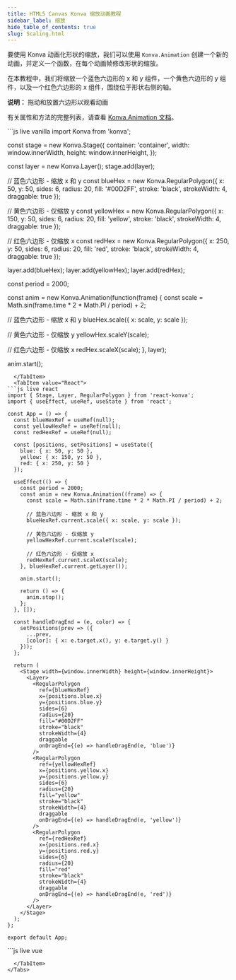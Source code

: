 ```yaml
---
title: HTML5 Canvas Konva 缩放动画教程
sidebar_label: 缩放
hide_table_of_contents: true
slug: Scaling.html
---
```


要使用 Konva 动画化形状的缩放，我们可以使用 `Konva.Animation` 创建一个新的动画，并定义一个函数，在每个动画帧修改形状的缩放。

在本教程中，我们将缩放一个蓝色六边形的 x 和 y 组件，一个黄色六边形的 y 组件，以及一个红色六边形的 x 组件，围绕位于形状右侧的轴。

**说明：** 拖动和放置六边形以观看动画

有关属性和方法的完整列表，请查看 [Konva.Animation 文档](/api/Konva.Animation.html)。


<Tabs>
  <TabItem value="Vanilla" default>
```js live vanilla
import Konva from 'konva';

const stage = new Konva.Stage({
container: 'container',
width: window.innerWidth,
height: window.innerHeight,
});

const layer = new Konva.Layer();
stage.add(layer);

// 蓝色六边形 - 缩放 x 和 y
const blueHex = new Konva.RegularPolygon({
x: 50,
y: 50,
sides: 6,
radius: 20,
fill: '#00D2FF',
stroke: 'black',
strokeWidth: 4,
draggable: true
});

// 黄色六边形 - 仅缩放 y
const yellowHex = new Konva.RegularPolygon({
x: 150,
y: 50,
sides: 6,
radius: 20,
fill: 'yellow',
stroke: 'black',
strokeWidth: 4,
draggable: true
});

// 红色六边形 - 仅缩放 x
const redHex = new Konva.RegularPolygon({
x: 250,
y: 50,
sides: 6,
radius: 20,
fill: 'red',
stroke: 'black',
strokeWidth: 4,
draggable: true
});

layer.add(blueHex);
layer.add(yellowHex);
layer.add(redHex);

const period = 2000;

const anim = new Konva.Animation(function(frame) {
const scale = Math.sin(frame.time * 2 * Math.PI / period) + 2;

// 蓝色六边形 - 缩放 x 和 y
blueHex.scale({ x: scale, y: scale });

// 黄色六边形 - 仅缩放 y
yellowHex.scaleY(scale);

// 红色六边形 - 仅缩放 x
redHex.scaleX(scale);
}, layer);

anim.start();
```` 
  </TabItem>
  <TabItem value="React">
```js live react
import { Stage, Layer, RegularPolygon } from 'react-konva';
import { useEffect, useRef, useState } from 'react';

const App = () => {
  const blueHexRef = useRef(null);
  const yellowHexRef = useRef(null);
  const redHexRef = useRef(null);

  const [positions, setPositions] = useState({
    blue: { x: 50, y: 50 },
    yellow: { x: 150, y: 50 },
    red: { x: 250, y: 50 }
  });

  useEffect(() => {
    const period = 2000;
    const anim = new Konva.Animation((frame) => {
      const scale = Math.sin(frame.time * 2 * Math.PI / period) + 2;

      // 蓝色六边形 - 缩放 x 和 y
      blueHexRef.current.scale({ x: scale, y: scale });

      // 黄色六边形 - 仅缩放 y
      yellowHexRef.current.scaleY(scale);

      // 红色六边形 - 仅缩放 x
      redHexRef.current.scaleX(scale);
    }, blueHexRef.current.getLayer());

    anim.start();

    return () => {
      anim.stop();
    };
  }, []);

  const handleDragEnd = (e, color) => {
    setPositions(prev => ({
      ...prev,
      [color]: { x: e.target.x(), y: e.target.y() }
    }));
  };

  return (
    <Stage width={window.innerWidth} height={window.innerHeight}>
      <Layer>
        <RegularPolygon
          ref={blueHexRef}
          x={positions.blue.x}
          y={positions.blue.y}
          sides={6}
          radius={20}
          fill="#00D2FF"
          stroke="black"
          strokeWidth={4}
          draggable
          onDragEnd={(e) => handleDragEnd(e, 'blue')}
        />
        <RegularPolygon
          ref={yellowHexRef}
          x={positions.yellow.x}
          y={positions.yellow.y}
          sides={6}
          radius={20}
          fill="yellow"
          stroke="black"
          strokeWidth={4}
          draggable
          onDragEnd={(e) => handleDragEnd(e, 'yellow')}
        />
        <RegularPolygon
          ref={redHexRef}
          x={positions.red.x}
          y={positions.red.y}
          sides={6}
          radius={20}
          fill="red"
          stroke="black"
          strokeWidth={4}
          draggable
          onDragEnd={(e) => handleDragEnd(e, 'red')}
        />
      </Layer>
    </Stage>
  );
};

export default App;
````

  </TabItem>
  <TabItem value="Vue">
```js live vue
<template>
  <v-stage :config="stageSize">
    <v-layer ref="layerRef">
      <v-regular-polygon
        ref="blueHexRef"
        :config="blueHexConfig"
        @dragend="handleDragEnd('blue', $event)"
      />
      <v-regular-polygon
        ref="yellowHexRef"
        :config="yellowHexConfig"
        @dragend="handleDragEnd('yellow', $event)"
      />
      <v-regular-polygon
        ref="redHexRef"
        :config="redHexConfig"
        @dragend="handleDragEnd('red', $event)"
      />
    </v-layer>
  </v-stage>
</template>

<script setup>
import { ref, onMounted, onUnmounted } from 'vue';
import Konva from 'konva';

const stageSize = {
  width: window.innerWidth,
  height: window.innerHeight
};

const positions = ref({
  blue: { x: 50, y: 50 },
  yellow: { x: 150, y: 50 },
  red: { x: 250, y: 50 }
});

const blueHexConfig = ref({
  x: positions.value.blue.x,
  y: positions.value.blue.y,
  sides: 6,
  radius: 20,
  fill: '#00D2FF',
  stroke: 'black',
  strokeWidth: 4,
  draggable: true
});

const yellowHexConfig = ref({
  x: positions.value.yellow.x,
  y: positions.value.yellow.y,
  sides: 6,
  radius: 20,
  fill: 'yellow',
  stroke: 'black',
  strokeWidth: 4,
  draggable: true
});

const redHexConfig = ref({
  x: positions.value.red.x,
  y: positions.value.red.y,
  sides: 6,
  radius: 20,
  fill: 'red',
  stroke: 'black',
  strokeWidth: 4,
  draggable: true
});

const layerRef = ref(null);
const blueHexRef = ref(null);
const yellowHexRef = ref(null);
const redHexRef = ref(null);
let anim = null;

const handleDragEnd = (color, e) => {
  const newPos = e.target.position();
  positions.value[color] = { x: newPos.x, y: newPos.y };
  if (color === 'blue') blueHexConfig.value.x = newPos.x;
  if (color === 'blue') blueHexConfig.value.y = newPos.y;
  if (color === 'yellow') yellowHexConfig.value.x = newPos.x;
  if (color === 'yellow') yellowHexConfig.value.y = newPos.y;
  if (color === 'red') redHexConfig.value.x = newPos.x;
  if (color === 'red') redHexConfig.value.y = newPos.y;
};

onMounted(() => {
  const period = 2000;
  anim = new Konva.Animation((frame) => {
    const scale = Math.sin(frame.time * 2 * Math.PI / period) + 2;
    
    // 蓝色六边形 - 缩放 x 和 y
    blueHexRef.value.getNode().scale({ x: scale, y: scale });
    
    // 黄色六边形 - 仅缩放 y
    yellowHexRef.value.getNode().scaleY(scale);
    
    // 红色六边形 - 仅缩放 x
    redHexRef.value.getNode().scaleX(scale);
  }, layerRef.value.getNode());

  anim.start();
});

onUnmounted(() => {
  if (anim) {
    anim.stop();
  }
});
</script>

```
  </TabItem>
</Tabs>
```